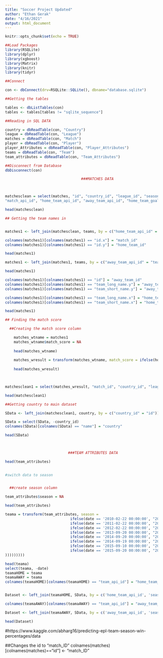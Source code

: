 ```yaml
---
title: "Soccer Project Updated"
author: "Ethan Gerak"
date: "4/16/2021"
output: html_document
---
```


```r
knitr::opts_chunk$set(echo = TRUE)

##Load Packages
library(RSQLite)
library(dplyr)
library(xgboost)
library(Matrix)
library(knitr)
library(tidyr)
```



```r
##Connect

con <- dbConnect(drv=RSQLite::SQLite(), dbname="database.sqlite")

##Getting the tables

tables <- dbListTables(con)
tables <- tables[tables != "sqlite_sequence"]

##Reading in SQL DATA

country = dbReadTable(con, "Country")
league = dbReadTable(con, "League")
matches = dbReadTable(con, "Match")
player = dbReadTable(con, "Player")
player_Attributes = dbReadTable(con, "Player_Attributes")
teams = dbReadTable(con, "Team")
team_attributes = dbReadTable(con, "Team_Attributes")

##Disconnect from Database
dbDisconnect(con)


```



```r



                                   ###MATCHES DATA



matchesclean = select(matches, "id", "country_id", "league_id", "season", "date", 
"match_api_id", "home_team_api_id", "away_team_api_id", "home_team_goal", "away_team_goal", "goal", "shoton", "shotoff", "foulcommit", "card", "cross", "corner", "possession")

head(matchesclean)

## Getting the team names in 


matches1 <- left_join(matchesclean, teams, by = c("home_team_api_id" = "team_api_id"))

colnames(matches1)[colnames(matches1) == "id.x"] = "match_id"
colnames(matches1)[colnames(matches1) == "id.y"] = "home_team_id"

head(matches1)

matches1 <- left_join(matches1, teams, by = c("away_team_api_id" = "team_api_id"))

head(matches1)

colnames(matches1)[colnames(matches1) == "id"] = "away_team_id"
colnames(matches1)[colnames(matches1) == "team_long_name.y"] = "away_team_name"
colnames(matches1)[colnames(matches1) == "team_short_name.y"] = "away_team_name_S"

colnames(matches1)[colnames(matches1) == "team_long_name.x"] = "home_team_name"
colnames(matches1)[colnames(matches1) == "team_short_name.x"] = "home_team_name_S"

head(matches1)

## Finding the match score

  ##Creating the match score column

    matches_wtname = matches1
    matches_wtname$match_score = NA
    
    head(matches_wtname)
    
    matches_wresult = transform(matches_wtname, match_score = ifelse(home_team_goal > away_team_goal, "Win", ifelse(home_team_goal == away_team_goal, "Tie", "Loss")))
    
    head(matches_wresult)


    
matchesclean1 = select(matches_wresult, "match_id", "country_id", "league_id", "season", "date", "match_api_id", "home_team_api_id", "away_team_api_id", "home_team_goal", "away_team_goal", "match_score", "home_team_name", "away_team_name", "home_team_name_S", "away_team_name_S")

head(matchesclean1)

##Getting country to main dataset 

SData <- left_join(matchesclean1, country, by = c("country_id" = "id"))

SData = select(SData, -country_id)
colnames(SData)[colnames(SData) == "name"] = "country"

head(SData)
    


                             ###TEAM ATTRIBUTES DATA

head(team_attributes)
                    

#switch data to season


  ##create season column

team_attributes$season = NA

head(team_attributes)

teama = transform(team_attributes, season = 
                              ifelse(date == '2010-02-22 00:00:00', "2009/2010", 
                              ifelse(date == '2011-02-22 00:00:00', "2010/2011", 
                              ifelse(date == '2012-02-22 00:00:00', "2011/2012",
                              ifelse(date == '2013-09-20 00:00:00', "2013/2014", 
                              ifelse(date == '2014-09-20 00:00:00', "2014/2015", 
                              ifelse(date == '2014-09-19 00:00:00', "2014/2015", 
                              ifelse(date == '2015-09-10 00:00:00', "2015/2016",
                              ifelse(date == '2015-09-20 00:00:00', "2015/2016", NA
)))))))))

head(teama)
select(teama, -date)
teamaHOME = teama
teamaAWAY = teama
colnames(teamaHOME)[colnames(teamaHOME) == "team_api_id"] = "home_team_api_id"


Dataset <- left_join(teamaHOME, SData, by = c('home_team_api_id', 'season'))

colnames(teamaAWAY)[colnames(teamaAWAY) == "team_api_id"] = "away_team_api_id"

Dataset <- left_join(teamaAWAY, SData, by = c('away_team_api_id', 'season'))

head(Dataset)
```

#https://www.kaggle.com/abharg16/predicting-epl-team-season-win-percentages/data




##Changes the id to "match_ID"
colnames(matches)[colnames(matches)=="id"] <- "match_ID"


